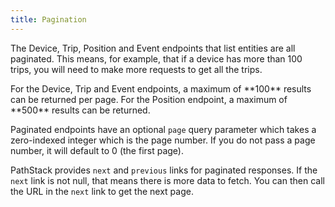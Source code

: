 ```yaml
---
title: Pagination
---
```


The Device, Trip, Position and Event endpoints that list entities are all paginated. This means, for example,
that if a device has more than 100 trips, you will need to make more requests to get all the trips.

<Info>
  For the Device, Trip and Event endpoints, a maximum of **100** results can be returned per page. For the Position
  endpoint, a maximum of **500** results can be returned.
</Info>

Paginated endpoints have an optional `page` query parameter which takes a zero-indexed integer which is the page number.
If you do not pass a page number, it will default to 0 (the first page).

PathStack provides `next` and `previous` links for paginated responses. If the `next` link is not null, that means there
is more data to fetch. You can then call the URL in the `next` link to get the next page.
